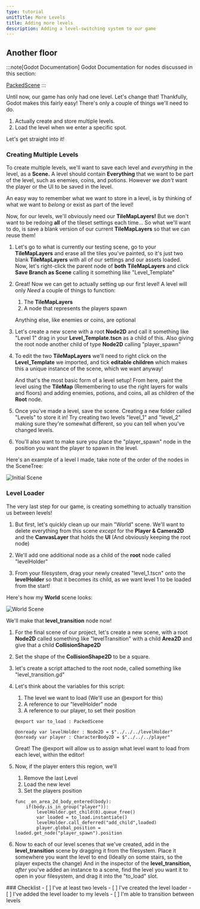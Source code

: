 ```yaml
---
type: tutorial
unitTitle: More Levels
title: Adding more levels
description: Adding a level-switching system to our game
---
```



## Another floor

:::note[Godot Documentation]
Godot Documentation for nodes discussed in this section: 

[PackedScene](https://docs.godotengine.org/en/stable/classes/class_packedscene.html)
:::

Until now, our game has only had one level. Let's change that! Thankfully, Godot makes this fairly easy! There's only a couple of things we'll need to do.

1. Actually create and store multiple levels.
2. Load the level when we enter a specific spot.

Let's get straight into it!

### Creating Multiple Levels

To create multiple levels, we'll want to save each level and *everything* in the level, as a **Scene.** A level should contain **Everything** that we want to be part of the level, such as enemies, coins, and potions. However we *don't* want the player or the UI to be saved in the level.

An easy way to remember what we want to store in a level, is by thinking of what we want to *belong* or exist as part of the level!

Now, for our levels, we'll obviously need our **TileMapLayers!** But we don't want to be redoing **all** of the tileset settings each time... So what we'll want to do, is save a blank version of our current **TileMapLayers** so that we can reuse them!
<Steps>
1. Let's go to what is currently our testing scene, go to your **TileMapLayers** and erase all the tiles you've painted, so it's just two blank **TileMapLayers** with all of our settings and our assets loaded. Now, let's right-click the parent node of **both** **TileMapLayers** and click **Save Branch as Scene** calling it something like "Level_Template"

2. Great! Now we can get to actually setting up our first level! A level will only *Need* a couple of things to function:

	1. The **TileMapLayers**
	2. A node that represents the players spawn

	Anything else, like enemies or coins, are optional

3. Let's create a new scene with a root **Node2D** and call it something like "Level 1" drag in your **Level_Template.tscn** as a child of this. Also giving the root node another child of type **Node2D** calling "player_spawn"

4. To edit the two **TileMapLayers** we'll need to right click on the **Level_Template** we imported, and tick **editable children** which makes this a unique instance of the scene, which we want anyway!

	And that's the most basic form of a level setup! From here, paint the level using the **TileMap** (Remembering to use the right layers for walls and floors) and adding enemies, potions, and coins, all as children of the **Root** node.

5. Once you've made a level, save the scene. Creating a new folder called "Levels" to store it in! Try creating two levels "level_1" and "level_2" making sure they're somewhat different, so you can tell when you've changed levels.

6. You'll also want to make sure you place the "player_spawn" node in the position you want the player to spawn in the level.

</Steps>

Here's an example of a level I made, take note of the order of the nodes in the SceneTree:

![Initial Scene](/src/assets/godot/dungeonCrawler/createdLevel.png)

### Level Loader 

The very last step for our game, is creating something to actually transition us between levels! 
<Steps>
1. But first, let's quickly clean up our main "World" scene. We'll want to delete everything from this scene *except* for the **Player & Camera2D** and the **CanvasLayer** that holds the **UI** (And obviously keeping the root node)

2. We'll add one additional node as a child of the **root** node called "levelHolder"

3. From your filesystem, drag your newly created "level_1.tscn" onto the **levelHolder** so that it becomes its child, as we want level 1 to be loaded from the start!

</Steps>

Here's how my **World** scene looks:

![World Scene](/src/assets/godot/dungeonCrawler/worldScene.png)

We'll make that **level_transition** node now!

<Steps>

1. For the final scene of our project, let's create a new scene, with a root **Node2D** called something like "levelTransition" with a child **Area2D** and give that a child **CollisionShape2D**

2. Set the shape of the **CollisionShape2D** to be a square.

3. let's create a script attached to the root node, called something like "level_transition.gd"

4. Let's think about the variables for this script:

	1. The level we want to load (We'll use an \@export for this)
	2. A reference to our "levelHolder" node
	3. A reference to our player, to set their position

	```gdscript
	@export var to_load : PackedScene

	@onready var levelHolder : Node2D = $"../../../levelHolder"
	@onready var player : CharacterBody2D = $"../../../player"
	```

	Great! The \@export will allow us to assign what level want to load from each level, within the editor!

5. Now, if the player enters this region, we'll

	1. Remove the last Level
	2. Load the new level
	3. Set the players position

	```gdscript
	func _on_area_2d_body_entered(body):
		if(body.is_in_group("player")):
			levelHolder.get_child(0).queue_free()
			var loaded = to_load.instantiate()
			levelHolder.call_deferred("add_child",loaded)
			player.global_position = loaded.get_node("player_spawn").position
	```

6. Now to each of our level scenes that we've created, add in the **level_transition** scene by dragging it from the filesystem. Place it somewhere you want the level to end (Ideally on some stairs, so the player expects the change)
	And in the inspector of the **level_transition,** *after* you've added an instance to a scene, find the level you want it to open in your filesystem, and drag it into the "to_load" slot.
</Steps>
<Box>
### Checklist
<Checklist>
- [ ] I've at least two levels
- [ ] I've created the level loader
- [ ] I've added the level loader to my levels
- [ ] I'm able to transition between levels
</Checklist>
</Box>